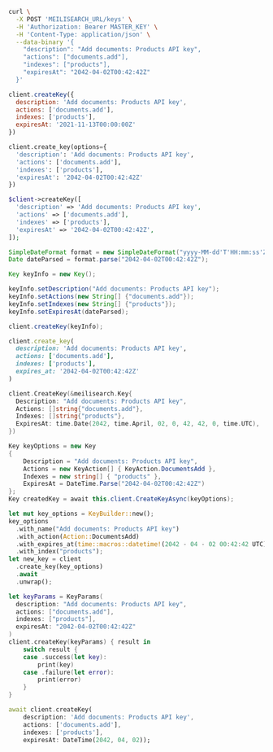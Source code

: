 <CodeGroup>

```bash cURL
curl \
  -X POST 'MEILISEARCH_URL/keys' \
  -H 'Authorization: Bearer MASTER_KEY' \
  -H 'Content-Type: application/json' \
  --data-binary '{
    "description": "Add documents: Products API key",
    "actions": ["documents.add"],
    "indexes": ["products"],
    "expiresAt": "2042-04-02T00:42:42Z"
  }'
```


```javascript JS
client.createKey({
  description: 'Add documents: Products API key',
  actions: ['documents.add'],
  indexes: ['products'],
  expiresAt: '2021-11-13T00:00:00Z'
})
```


```python Python
client.create_key(options={
  'description': 'Add documents: Products API key',
  'actions': ['documents.add'],
  'indexes': ['products'],
  'expiresAt': '2042-04-02T00:42:42Z'
})
```


```php PHP
$client->createKey([
  'description' => 'Add documents: Products API key',
  'actions' => ['documents.add'],
  'indexes' => ['products'],
  'expiresAt' => '2042-04-02T00:42:42Z',
]);
```


```java Java
SimpleDateFormat format = new SimpleDateFormat("yyyy-MM-dd'T'HH:mm:ss'Z'");
Date dateParsed = format.parse("2042-04-02T00:42:42Z");

Key keyInfo = new Key();

keyInfo.setDescription("Add documents: Products API key");
keyInfo.setActions(new String[] {"documents.add"});
keyInfo.setIndexes(new String[] {"products"});
keyInfo.setExpiresAt(dateParsed);

client.createKey(keyInfo);
```


```ruby Ruby
client.create_key(
  description: 'Add documents: Products API key',
  actions: ['documents.add'],
  indexes: ['products'],
  expires_at: '2042-04-02T00:42:42Z'
)
```


```go Go
client.CreateKey(&meilisearch.Key{
  Description: "Add documents: Products API key",
  Actions: []string{"documents.add"},
  Indexes: []string{"products"},
  ExpiresAt: time.Date(2042, time.April, 02, 0, 42, 42, 0, time.UTC),
})
```


```csharp C#
Key keyOptions = new Key
{
    Description = "Add documents: Products API key",
    Actions = new KeyAction[] { KeyAction.DocumentsAdd },
    Indexes = new string[] { "products" },
    ExpiresAt = DateTime.Parse("2042-04-02T00:42:42Z")
};
Key createdKey = await this.client.CreateKeyAsync(keyOptions);
```


```rust Rust
let mut key_options = KeyBuilder::new();
key_options
  .with_name("Add documents: Products API key")
  .with_action(Action::DocumentsAdd)
  .with_expires_at(time::macros::datetime!(2042 - 04 - 02 00:42:42 UTC))
  .with_index("products");
let new_key = client
  .create_key(key_options)
  .await
  .unwrap();
```


```swift Swift
let keyParams = KeyParams(
  description: "Add documents: Products API key",
  actions: ["documents.add"],
  indexes: ["products"],
  expiresAt: "2042-04-02T00:42:42Z"
)
client.createKey(keyParams) { result in
    switch result {
    case .success(let key):
        print(key)
    case .failure(let error):
        print(error)
    }
}
```


```dart Dart
await client.createKey(
    description: 'Add documents: Products API key',
    actions: ['documents.add'],
    indexes: ['products'],
    expiresAt: DateTime(2042, 04, 02));
```

</CodeGroup>